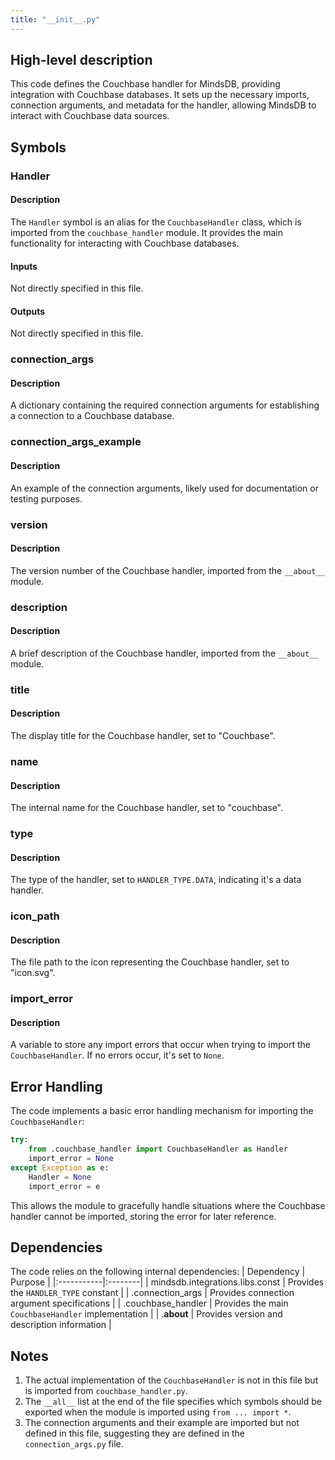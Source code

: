 ```yaml
---
title: "__init__.py"
---
```


## High-level description
This code defines the Couchbase handler for MindsDB, providing integration with Couchbase databases. It sets up the necessary imports, connection arguments, and metadata for the handler, allowing MindsDB to interact with Couchbase data sources.

## Symbols

### Handler
#### Description
The `Handler` symbol is an alias for the `CouchbaseHandler` class, which is imported from the `couchbase_handler` module. It provides the main functionality for interacting with Couchbase databases.

#### Inputs
Not directly specified in this file.

#### Outputs
Not directly specified in this file.

### connection_args
#### Description
A dictionary containing the required connection arguments for establishing a connection to a Couchbase database.

### connection_args_example
#### Description
An example of the connection arguments, likely used for documentation or testing purposes.

### version
#### Description
The version number of the Couchbase handler, imported from the `__about__` module.

### description
#### Description
A brief description of the Couchbase handler, imported from the `__about__` module.

### title
#### Description
The display title for the Couchbase handler, set to "Couchbase".

### name
#### Description
The internal name for the Couchbase handler, set to "couchbase".

### type
#### Description
The type of the handler, set to `HANDLER_TYPE.DATA`, indicating it's a data handler.

### icon_path
#### Description
The file path to the icon representing the Couchbase handler, set to "icon.svg".

### import_error
#### Description
A variable to store any import errors that occur when trying to import the `CouchbaseHandler`. If no errors occur, it's set to `None`.

## Error Handling
The code implements a basic error handling mechanism for importing the `CouchbaseHandler`:

```python
try:
    from .couchbase_handler import CouchbaseHandler as Handler
    import_error = None
except Exception as e:
    Handler = None
    import_error = e
```

This allows the module to gracefully handle situations where the Couchbase handler cannot be imported, storing the error for later reference.

## Dependencies
The code relies on the following internal dependencies:
| Dependency | Purpose |
|:-----------|:--------|
| mindsdb.integrations.libs.const | Provides the `HANDLER_TYPE` constant |
| .connection_args | Provides connection argument specifications |
| .couchbase_handler | Provides the main `CouchbaseHandler` implementation |
| .__about__ | Provides version and description information |

## Notes
1. The actual implementation of the `CouchbaseHandler` is not in this file but is imported from `couchbase_handler.py`.
2. The `__all__` list at the end of the file specifies which symbols should be exported when the module is imported using `from ... import *`.
3. The connection arguments and their example are imported but not defined in this file, suggesting they are defined in the `connection_args.py` file.